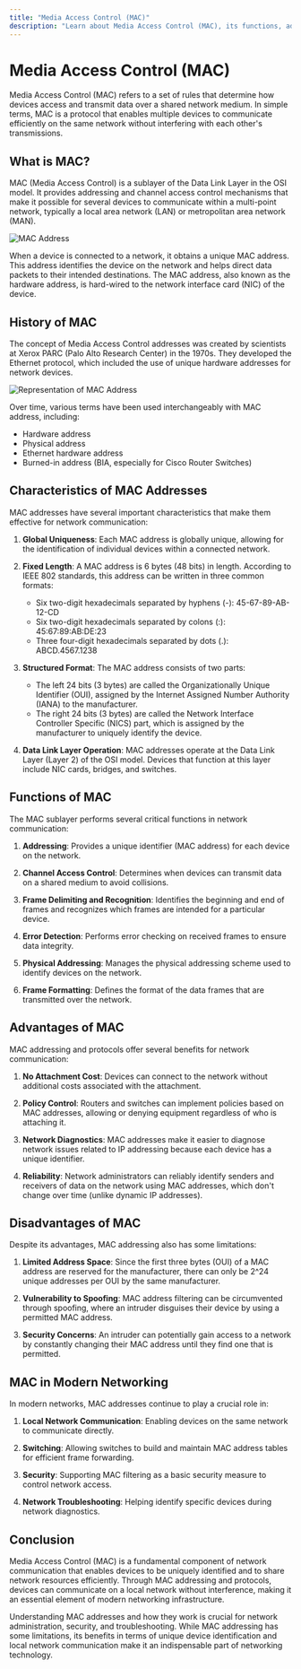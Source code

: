 ```yaml
---
title: "Media Access Control (MAC)"
description: "Learn about Media Access Control (MAC), its functions, addressing, and importance in network communication"
---
```


# Media Access Control (MAC)

Media Access Control (MAC) refers to a set of rules that determine how devices access and transmit data over a shared network medium. In simple terms, MAC is a protocol that enables multiple devices to communicate efficiently on the same network without interfering with each other's transmissions.

## What is MAC?

MAC (Media Access Control) is a sublayer of the Data Link Layer in the OSI model. It provides addressing and channel access control mechanisms that make it possible for several devices to communicate within a multi-point network, typically a local area network (LAN) or metropolitan area network (MAN).

<img className="max-w-xl mx-auto" src="/images/mac-address.png" alt="MAC Address" />

When a device is connected to a network, it obtains a unique MAC address. This address identifies the device on the network and helps direct data packets to their intended destinations. The MAC address, also known as the hardware address, is hard-wired to the network interface card (NIC) of the device.

## History of MAC

The concept of Media Access Control addresses was created by scientists at Xerox PARC (Palo Alto Research Center) in the 1970s. They developed the Ethernet protocol, which included the use of unique hardware addresses for network devices.

<img className="max-w-xl mx-auto" src="/images/mac-representation.jpg" alt="Representation of MAC Address" />

Over time, various terms have been used interchangeably with MAC address, including:
- Hardware address
- Physical address
- Ethernet hardware address
- Burned-in address (BIA, especially for Cisco Router Switches)

## Characteristics of MAC Addresses

MAC addresses have several important characteristics that make them effective for network communication:

1. **Global Uniqueness**: Each MAC address is globally unique, allowing for the identification of individual devices within a connected network.

2. **Fixed Length**: A MAC address is 6 bytes (48 bits) in length. According to IEEE 802 standards, this address can be written in three common formats:
   - Six two-digit hexadecimals separated by hyphens (-): 45-67-89-AB-12-CD
   - Six two-digit hexadecimals separated by colons (:): 45:67:89:AB:DE:23
   - Three four-digit hexadecimals separated by dots (.): ABCD.4567.1238

3. **Structured Format**: The MAC address consists of two parts:
   - The left 24 bits (3 bytes) are called the Organizationally Unique Identifier (OUI), assigned by the Internet Assigned Number Authority (IANA) to the manufacturer.
   - The right 24 bits (3 bytes) are called the Network Interface Controller Specific (NICS) part, which is assigned by the manufacturer to uniquely identify the device.

4. **Data Link Layer Operation**: MAC addresses operate at the Data Link Layer (Layer 2) of the OSI model. Devices that function at this layer include NIC cards, bridges, and switches.

## Functions of MAC

The MAC sublayer performs several critical functions in network communication:

1. **Addressing**: Provides a unique identifier (MAC address) for each device on the network.

2. **Channel Access Control**: Determines when devices can transmit data on a shared medium to avoid collisions.

3. **Frame Delimiting and Recognition**: Identifies the beginning and end of frames and recognizes which frames are intended for a particular device.

4. **Error Detection**: Performs error checking on received frames to ensure data integrity.

5. **Physical Addressing**: Manages the physical addressing scheme used to identify devices on the network.

6. **Frame Formatting**: Defines the format of the data frames that are transmitted over the network.

## Advantages of MAC

MAC addressing and protocols offer several benefits for network communication:

1. **No Attachment Cost**: Devices can connect to the network without additional costs associated with the attachment.

2. **Policy Control**: Routers and switches can implement policies based on MAC addresses, allowing or denying equipment regardless of who is attaching it.

3. **Network Diagnostics**: MAC addresses make it easier to diagnose network issues related to IP addressing because each device has a unique identifier.

4. **Reliability**: Network administrators can reliably identify senders and receivers of data on the network using MAC addresses, which don't change over time (unlike dynamic IP addresses).

## Disadvantages of MAC

Despite its advantages, MAC addressing also has some limitations:

1. **Limited Address Space**: Since the first three bytes (OUI) of a MAC address are reserved for the manufacturer, there can only be 2^24 unique addresses per OUI by the same manufacturer.

2. **Vulnerability to Spoofing**: MAC address filtering can be circumvented through spoofing, where an intruder disguises their device by using a permitted MAC address.

3. **Security Concerns**: An intruder can potentially gain access to a network by constantly changing their MAC address until they find one that is permitted.

## MAC in Modern Networking

In modern networks, MAC addresses continue to play a crucial role in:

1. **Local Network Communication**: Enabling devices on the same network to communicate directly.

2. **Switching**: Allowing switches to build and maintain MAC address tables for efficient frame forwarding.

3. **Security**: Supporting MAC filtering as a basic security measure to control network access.

4. **Network Troubleshooting**: Helping identify specific devices during network diagnostics.

## Conclusion

Media Access Control (MAC) is a fundamental component of network communication that enables devices to be uniquely identified and to share network resources efficiently. Through MAC addressing and protocols, devices can communicate on a local network without interference, making it an essential element of modern networking infrastructure.

Understanding MAC addresses and how they work is crucial for network administration, security, and troubleshooting. While MAC addressing has some limitations, its benefits in terms of unique device identification and local network communication make it an indispensable part of networking technology.
